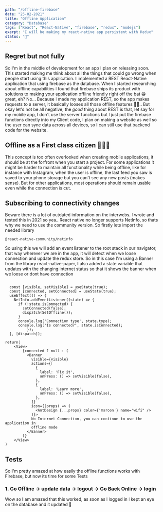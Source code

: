 ```yaml
---
path: "/offline-firebase"
date: "25-02-2021"
title: "Offline Application"
category: "Database"
tags: ["React", "React-Native", "firebase", "redux", "nodejs"]
exerpt: "I will be making my react-native app persistent with Redux"
status: "🌱"
---
```


## Regret but not fully

So I'm in the middle of development for an app I plan on releasing soon. This started making me think about all the things that could go wrong when people
start using this application. I implemented a REST React-Native application that using firebase as the database. When I started researching about offline capabilities
I found that firebase ships its product with solutions to making your application offline friendly right off the bat 😁 great, eh? No... Because I made my
application REST, so the app makes requests to a server, it basically looses all those offline features 🤦‍♀️.. But okay let's not be all negative, the _good_ thing
about REST is that, let say for my mobile app, I don't use the server functions but I just put the firebase functions directly into my Client code, I plan on
making a website as well so the user can sync data across all devices, so I can still use that backend code for the website.

## Offline as a First class citizen 👮🏻‍♀️
This concept is too often overlooked when creating mobile applications, it should be at the forfront when you start a project.
For some applications it might be harder to maintain all functionality while being offline, like for instance with Instagram, 
when the user is offline, the last feed you saw is saved to your phone storage but you can't see any new posts (makes sense).
But for other applications, most operations should remain usable even while the connection is cut. 

## Subscribing to connectivity changes

Beware there is a lot of outdated information on the interwebs. I wrote and tested this in 2021 so yea..
React native no longer supports NetInfo, so thats why we need to use the community version. 
So firstly lets import the needed library
```
@react-native-community/netinfo
```
So using this we will add an event listener to the root stack in our navigator, that way wherever we are in the app, it will 
detect when we loose connection and update the redux store. So in this case I'm using a Banner from the library react-native-paper,
I also added a state variable that updates with the changing internet status so that it shows the banner when we loose or dont have
connection
```

  const [visible, setVisible] = useState(true);
  const [connected, setConnected] = useState(true);
  useEffect(() => {
    NetInfo.addEventListener((state) => {
      if (!state.isConnected) {
        setConnected(false);
        dispatch(SetOffline());
      }
      console.log('Connection type', state.type);
      console.log('Is connected?', state.isConnected);
          });
  }, [dispatch]);

return(
    <View>
        {connected ? null : (
          <Banner
            visible={visible}
            actions={[
              {
                label: 'Fix it',
                onPress: () => setVisible(false),
              },
              {
                label: 'Learn more',
                onPress: () => setVisible(false),
              },
            ]}
            icon={(props) => (
              <AntDesign {...props} color={'maroon'} name="wifi" />
            )}>
            No Internet Connection, you can continue to use the application in
            offline mode
          </Banner>
        )}
    </View>
)
 ```


 ## Tests

 So I'm pretty amazed at how easily the offline functions works with Firebase, but now its time for some Tests

 ### 1. Go Offline -> update data -> logout -> Go Back Online -> login

 Wow so I am amazed that this worked, as soon as I logged in I kept an eye on the database and it updated 🥳

 